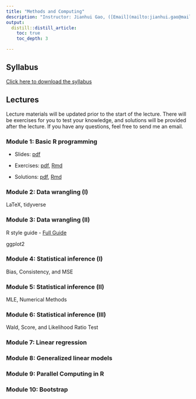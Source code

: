 ```yaml
---
title: "Methods and Computing"
description: "Instructor: Jianhui Gao, ([Email](mailto:jianhui.gao@mail.utoronto.ca))"
output:
  distill::distill_article:
    toc: true
    toc_depth: 3

---
```


## Syllabus

[Click here to download the syllabus](Computing/2025/Syllabus.pdf) 

## Lectures

Lecture materials will be updated prior to the start of the lecture. There will be exercises for you to test your knowledge, and solutions will be provided after the lecture. If you have any questions, feel free to send me an email.

### Module 1: Basic R programming

- Slides: [pdf](Computing/2025/Slides/mod1.pdf)

- Exercises: [pdf](Computing/2025/Exercises/ex1.pdf), [Rmd](Computing/2025/Exercises/ex1.Rmd)

- Solutions: [pdf](Computing/2025/Solutions/sol1.pdf), [Rmd](Computing/2025/Solutions/sol1.Rmd)

<!-- - Recording: [Link](https://play.library.utoronto.ca/embed/2512caddaa6f822e94ba7afc1cecba9b) -->


### Module 2: Data wrangling (I)

LaTeX, tidyverse

<!-- - Slides: [pdf](Computing/2025/Slides/mod2.pdf)  -->

<!-- - Data: [txt](Computing/2025/Slides/mtcars.txt) -->

<!-- - Exercises: [pdf](Computing/2025/Exercises/ex2.pdf), [Rmd](Computing/2025/Exercises/ex2.Rmd) -->

<!-- - Solutions: [pdf](Computing/2025/Solutions/sol2.pdf), [Rmd](Computing/2025/Solutions/sol2.Rmd) -->

<!-- - Recording: [Link](https://play.library.utoronto.ca/watch/8cff1267e03eabbdfb8765f07e7d4e90) -->



### Module 3: Data wrangling (II)

R style guide
- [Full Guide](https://style.tidyverse.org)

ggplot2

<!-- - Slides: [pdf](Computing/2025/Slides/mod3.pdf)  -->

<!-- - Exercises: [pdf](Computing/2025/Exercises/ex3.pdf), [Rmd](Computing/2025/Exercises/ex3.Rmd) -->

<!-- - Solutions: [pdf](Computing/2025/Solutions/sol3.pdf), [Rmd](Computing/2025/Solutions/sol3.Rmd) -->

<!-- - Recording: [Link](https://play.library.utoronto.ca/watch/25639982c061c5bad7033589da27df40) -->

 
### Module 4: Statistical inference (I)

Bias, Consistency, and MSE

<!-- - Slides: [pdf](Computing/2025/Slides/mod4.pdf)  -->

<!-- - Exercises: [pdf](Computing/2025/Exercises/ex4.pdf), [Rmd](Computing/2025/Exercises/ex4.Rmd) -->

<!-- - Solutions: [pdf](Computing/2025/Solutions/sol4.pdf), [Rmd](Computing/2025/Solutions/sol4.Rmd) -->
 
<!-- - Recording：[Link](https://play.library.utoronto.ca/watch/658b73dd8cac7c748e00a43c3b211a2f) -->

### Module 5: Statistical inference (II)

MLE, Numerical Methods

<!-- - Slides: [pdf](Computing/2025/Slides/mod5.pdf)  -->

<!-- - Exercises: [pdf](Computing/2025/Exercises/ex5.pdf) -->

<!-- - Solutions: [pdf](Computing/2025/Solutions/sol5.pdf) -->

<!-- - Recording：[Link](https://play.library.utoronto.ca/watch/882a1e7804b0d04ad98bd006fcfdd400) -->


### Module 6: Statistical inference (III)

Wald, Score, and Likelihood Ratio Test

<!-- - Slides: [pdf](Computing/2025/Slides/mod6.pdf)  -->

<!-- - Exercises: [pdf](Computing/2025/Exercises/ex6.pdf) -->

<!-- - Solutions: [pdf](Computing/2022/Solutions/sol6.pdf) -->

<!-- - Recording：[Link](https://play.library.utoronto.ca/watch/47239f4d003313eddd2b843bff3a7760) -->


### Module 7: Linear regression 

<!-- - Slides: [pdf](Computing/2025/Slides/mod7.pdf)  -->

<!-- - Exercises: [pdf](Computing/2025/Exercises/ex7.pdf), [Rmd](Computing/2025/Exercises/ex7.Rmd) -->

<!-- - Solutions: [pdf](Computing/2025/Solutions/sol7.pdf), [Rmd](Computing/2025/Solutions/sol7.Rmd) -->

<!-- - Recording: [Link](https://play.library.utoronto.ca/watch/c886222f7d08bc3b40f628338eba617d) -->


### Module 8: Generalized linear models

<!-- - Slides: [pdf](Computing/2025/Slides/mod8.pdf)  -->

<!-- - Exercises: [pdf](Computing/2025/Exercises/ex8.pdf),  [Rmd](Computing/2025/Exercises/ex8.Rmd) -->

<!-- - Solution: [pdf](Computing/2025/Solutions/sol8.pdf), [Rmd](Computing/2025/Solutions/sol8.Rmd) -->

<!-- - Recording: [Link](https://play.library.utoronto.ca/watch/73637113a4d17d1cff9b83220a199050) -->



### Module 9: Parallel Computing in R


<!-- - Slides: [pdf](Computing/2025/Slides/mod9.pdf)  -->

<!-- - Exercises: [pdf](Computing/2025/Exercises/ex9.pdf) -->

<!-- - Solution: [pdf](Computing/2025/Solutions/sol9.pdf), [Rmd](Computing/2025/Solutions/sol9.Rmd) -->

<!-- - Recording: [Link](https://play.library.utoronto.ca/watch/a09e6bad7e19ec53fde95e3395dc44c4) -->



### Module 10: Bootstrap

<!-- - Slides: [pdf](Computing/2025/Slides/mod10.pdf)  -->

<!-- - Exercises: [pdf](Computing/2025/Exercises/ex10.pdf),  [Rmd](Computing/2025/Exercises/ex10.Rmd) -->

<!-- - Solution: [pdf](Computing/2025/Solutions/sol10.pdf), [Rmd](Computing/2025/Solutions/sol10.Rmd) -->

<!-- - Recording: [Link](https://play.library.utoronto.ca/watch/b34a2c5d17a5c70f0f1524a748b745b5) -->
